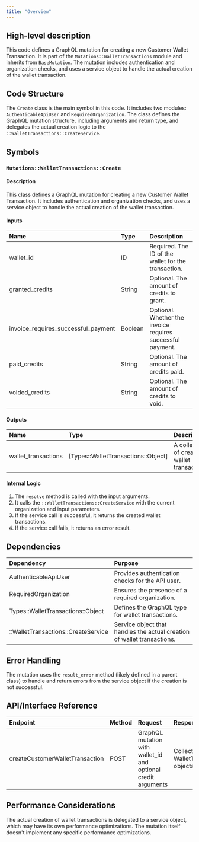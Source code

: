 ```yaml
---
title: "Overview"
---
```


## High-level description
This code defines a GraphQL mutation for creating a new Customer Wallet Transaction. It is part of the `Mutations::WalletTransactions` module and inherits from `BaseMutation`. The mutation includes authentication and organization checks, and uses a service object to handle the actual creation of the wallet transaction.

## Code Structure
The `Create` class is the main symbol in this code. It includes two modules: `AuthenticableApiUser` and `RequiredOrganization`. The class defines the GraphQL mutation structure, including arguments and return type, and delegates the actual creation logic to the `::WalletTransactions::CreateService`.

## Symbols

### `Mutations::WalletTransactions::Create`
#### Description
This class defines a GraphQL mutation for creating a new Customer Wallet Transaction. It includes authentication and organization checks, and uses a service object to handle the actual creation of the wallet transaction.

#### Inputs
| Name | Type | Description |
|:-----|:-----|:------------|
| wallet_id | ID | Required. The ID of the wallet for the transaction. |
| granted_credits | String | Optional. The amount of credits to grant. |
| invoice_requires_successful_payment | Boolean | Optional. Whether the invoice requires successful payment. |
| paid_credits | String | Optional. The amount of credits paid. |
| voided_credits | String | Optional. The amount of credits to void. |

#### Outputs
| Name | Type | Description |
|:-----|:-----|:------------|
| wallet_transactions | [Types::WalletTransactions::Object] | A collection of created wallet transactions. |

#### Internal Logic
1. The `resolve` method is called with the input arguments.
2. It calls the `::WalletTransactions::CreateService` with the current organization and input parameters.
3. If the service call is successful, it returns the created wallet transactions.
4. If the service call fails, it returns an error result.

## Dependencies
| Dependency | Purpose |
|:-----------|:--------|
| AuthenticableApiUser | Provides authentication checks for the API user. |
| RequiredOrganization | Ensures the presence of a required organization. |
| Types::WalletTransactions::Object | Defines the GraphQL type for wallet transactions. |
| ::WalletTransactions::CreateService | Service object that handles the actual creation of wallet transactions. |

## Error Handling
The mutation uses the `result_error` method (likely defined in a parent class) to handle and return errors from the service object if the creation is not successful.

## API/Interface Reference
| Endpoint | Method | Request | Response | Description |
|:---------|:-------|:--------|:---------|:------------|
| createCustomerWalletTransaction | POST | GraphQL mutation with wallet_id and optional credit arguments | Collection of WalletTransaction objects | Creates a new Customer Wallet Transaction |

## Performance Considerations
The actual creation of wallet transactions is delegated to a service object, which may have its own performance optimizations. The mutation itself doesn't implement any specific performance optimizations.